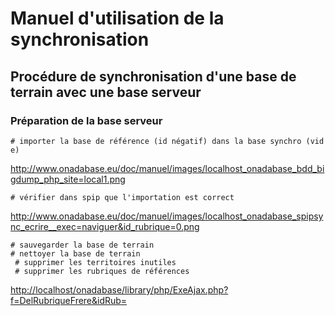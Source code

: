 = Manuel d'utilisation de la synchronisation =

==Procédure de synchronisation d'une base de terrain avec une base serveur==


===Préparation de la base serveur===

 # importer la base de référence (id négatif) dans la base synchro (vide)
http://www.onadabase.eu/doc/manuel/images/localhost_onadabase_bdd_bigdump_php_site=local1.png

 # vérifier dans spip que l'importation est correct
http://www.onadabase.eu/doc/manuel/images/localhost_onadabase_spipsync_ecrire__exec=naviguer&id_rubrique=0.png

 # sauvegarder la base de terrain
 # nettoyer la base de terrain
  # supprimer les territoires inutiles
  # supprimer les rubriques de références 
http://localhost/onadabase/library/php/ExeAjax.php?f=DelRubriqueFrere&idRub={{{identifiant de la rubrique France }}}